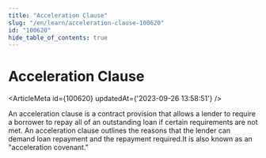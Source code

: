 ```yaml
---
title: "Acceleration Clause"
slug: "/en/learn/acceleration-clause-100620"
id: "100620"
hide_table_of_contents: true
---
```



# Acceleration Clause

<ArticleMeta id={100620} updatedAt={'2023-09-26 13:58:51'} />
<div className='border-solid border-b border-t-0 my-4 border-[var(--ifm-color-gray-300)]' />

An acceleration clause is a contract provision that allows a lender to require a borrower to repay all of an outstanding loan if certain requirements are not met. An acceleration clause outlines the reasons that the lender can demand loan repayment and the repayment required.It is also known as an "acceleration covenant."
